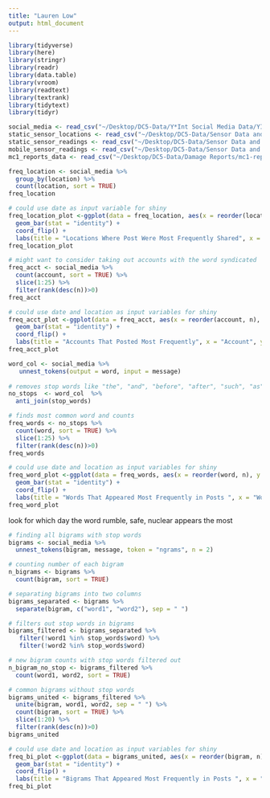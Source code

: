 ```yaml
---
title: "Lauren Low"
output: html_document
---
```


```r
library(tidyverse)
library(here)
library(stringr)
library(readr)
library(data.table)
library(vroom)
library(readtext)
library(textrank)
library(tidytext)
library(tidyr)
```

```r
social_media <- read_csv("~/Desktop/DC5-Data/Y*Int Social Media Data/YInt.csv") 
static_sensor_locations <- read_csv("~/Desktop/DC5-Data/Sensor Data and Maps/StaticSensorLocations.csv") 
static_sensor_readings <- read_csv("~/Desktop/DC5-Data/Sensor Data and Maps/StaticSensorReadings.csv") 
mobile_sensor_readings <- read_csv("~/Desktop/DC5-Data/Sensor Data and Maps/MobileSensorReadings.csv") 
mc1_reports_data <- read_csv("~/Desktop/DC5-Data/Damage Reports/mc1-reports-data.csv") 
```

```r
freq_location <- social_media %>%
  group_by(location) %>%
  count(location, sort = TRUE)
freq_location

# could use date as input variable for shiny
freq_location_plot <-ggplot(data = freq_location, aes(x = reorder(location, n), y = n)) +
  geom_bar(stat = "identity") + 
  coord_flip() +
  labs(title = "Locations Where Post Were Most Frequently Shared", x = "Location", y = "Number of Posts per Location") 
freq_location_plot
```

```r
# might want to consider taking out accounts with the word syndicated
freq_acct <- social_media %>%
  count(account, sort = TRUE) %>%
  slice(1:25) %>%
  filter(rank(desc(n))>0)
freq_acct

# could use date and location as input variables for shiny
freq_acct_plot <-ggplot(data = freq_acct, aes(x = reorder(account, n), y = n)) +
  geom_bar(stat = "identity") + 
  coord_flip() +
  labs(title = "Accounts That Posted Most Frequently", x = "Account", y = "Number of Posts per Account") 
freq_acct_plot
```

```r
word_col <- social_media %>% 
   unnest_tokens(output = word, input = message) 
 
# removes stop words like "the", "and", "before", "after", "such", "as", etc.
no_stops  <- word_col  %>%
  anti_join(stop_words)

# finds most common word and counts
freq_words <- no_stops %>%
  count(word, sort = TRUE) %>%
  slice(1:25) %>%
  filter(rank(desc(n))>0)
freq_words

# could use date and location as input variables for shiny
freq_word_plot <-ggplot(data = freq_words, aes(x = reorder(word, n), y = n)) +
  geom_bar(stat = "identity") + 
  coord_flip() +
  labs(title = "Words That Appeared Most Frequently in Posts ", x = "Word", y = "Number of Occurances Accross All Posts") 
freq_word_plot
```

look for which day the word rumble, safe, nuclear appears the most

```r
# finding all bigrams with stop words
bigrams <- social_media %>%
  unnest_tokens(bigram, message, token = "ngrams", n = 2)

# counting number of each bigram
n_bigrams <- bigrams %>%
  count(bigram, sort = TRUE)

# separating bigrams into two columns
bigrams_separated <- bigrams %>%
  separate(bigram, c("word1", "word2"), sep = " ")

# filters out stop words in bigrams
bigrams_filtered <- bigrams_separated %>%
   filter(!word1 %in% stop_words$word) %>%
   filter(!word2 %in% stop_words$word)

# new bigram counts with stop words filtered out
n_bigram_no_stop <- bigrams_filtered %>%
  count(word1, word2, sort = TRUE)

# common bigrams without stop words
bigrams_united <- bigrams_filtered %>%
  unite(bigram, word1, word2, sep = " ") %>%
  count(bigram, sort = TRUE) %>%
  slice(1:20) %>%
  filter(rank(desc(n))>0)
bigrams_united

# could use date and location as input variables for shiny
freq_bi_plot <-ggplot(data = bigrams_united, aes(x = reorder(bigram, n), y = n)) +
  geom_bar(stat = "identity") + 
  coord_flip() +
  labs(title = "Bigrams That Appeared Most Frequently in Posts ", x = "Bigram", y = "Number of Occurances Accross All Posts") 
freq_bi_plot
```
